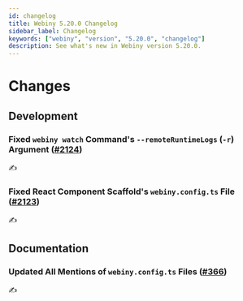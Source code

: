 ```yaml
---
id: changelog
title: Webiny 5.20.0 Changelog
sidebar_label: Changelog
keywords: ["webiny", "version", "5.20.0", "changelog"]
description: See what's new in Webiny version 5.20.0.
---
```


# Changes

## Development

### Fixed `webiny watch` Command's `--remoteRuntimeLogs` (`-r`) Argument ([#2124](https://github.com/webiny/webiny-js/pull/2124))

✍️

### Fixed React Component Scaffold's `webiny.config.ts` File ([#2123](https://github.com/webiny/webiny-js/pull/2123))

✍️

## Documentation

### Updated All Mentions of `webiny.config.ts` Files ([#366](https://github.com/webiny/docs.webiny.com/pull/366))

✍️
